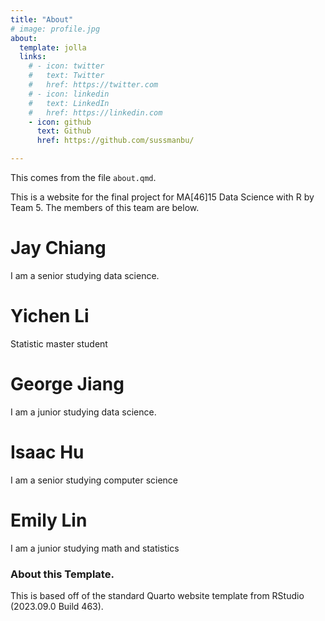 ```yaml
---
title: "About"
# image: profile.jpg
about:
  template: jolla
  links:
    # - icon: twitter
    #   text: Twitter
    #   href: https://twitter.com
    # - icon: linkedin
    #   text: LinkedIn
    #   href: https://linkedin.com
    - icon: github
      text: Github
      href: https://github.com/sussmanbu/

---
```



This comes from the file `about.qmd`.

This is a website for the final project for MA[46]15 Data Science with R by Team 5.
The members of this team are below.

# Jay Chiang
I am a senior studying data science.

# Yichen Li
Statistic  master student

# George Jiang
I am a junior studying data science.

# Isaac Hu
I am a senior studying computer science

# Emily Lin
I am a junior studying math and statistics

<!-- Please leave in the information below -->

### About this Template.

This is based off of the standard Quarto website template from RStudio (2023.09.0 Build 463).
